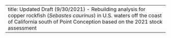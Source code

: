 ---
title: Updated Draft (9/30/2021) - Rebuilding analysis for copper rockfish (_Sebastes caurinus_) in U.S. waters off the coast of California south of Point Conception based on the 2021 stock assessment
---